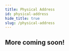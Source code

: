 ```yaml
---
title: Physical Address
id: physical-address
hide_title: true
slug: /physical-address
---
```



<DocPageHeader
  title="Physical Address"
  subtitle="Neosync is an open-source, developer-first product that allows you to create anonymized, secure test data that you can sync across all of your environments for high quality local, stage and CI testing."
/>

## More coming soon!
